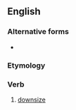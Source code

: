 {{also|right-size}}
==English==

===Alternative forms===
* {{l|en|right-size}}

===Etymology===
{{compound|en|right|size}}

===Verb===
{{en-verb|rightsiz}}

# {{lb|en|euphemistic}} [[downsize]]